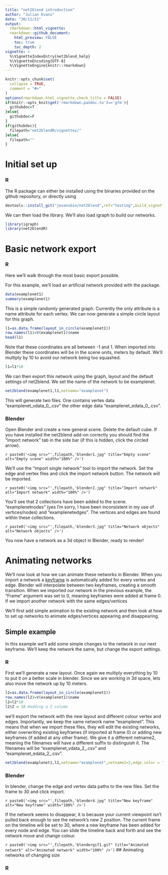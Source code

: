 ```yaml
---
title: "net2blend introduction"
author: "Julian Evans"
date: "30/11/21"
output: 
  rmarkdown::html_vignette:
  rmarkdown::github_document:
    html_preview: FALSE
    toc: true
    toc_depth: 2
vignette: >
  %\VignetteIndexEntry{net2blend_help}
  %\VignetteEncoding{UTF-8}
  %\VignetteEngine{knitr::rmarkdown}
---
```


```r
knitr::opts_chunk$set(
  collapse = TRUE,
  comment = "#>"
)
options(rmarkdown.html_vignette.check_title = FALSE)
if(knitr::opts_knit$get('rmarkdown.pandoc.to')=='gfm'){
  githubdoc=T  
}else{
  githubdoc=F
}
if(githubdoc){
  filepath="net2blendR/vignettes/"
}else{
  filepath=""
}
```

# Initial set up

### R

The R package can either be installed using the binaries provided on the github repository, or directly using

```r

devtools::install_git("jevansbio/net2blend",ref="testing",build_vignettes = T)

```

We can then load the library. We'll also load igraph to build our networks.

```r
library(igraph)
library(net2blendR)
```


# Basic network export

### R

Here we'll walk through the most basic export possible.

For this example, we'll load an artificial network provided with the package.

```r
data(examplenet1)
summary(examplenet1)

```
This is a simple randomly generated graph. Currently the only attribute is a name attribute for each vertex. We can now generate a simple circle layout for this graph.

```r

l1=as.data.frame(layout_in_circle(examplenet1))
row.names(l1)=V(examplenet1)$name
head(l1)

```

Note that these coordinates are all between -1 and 1. When imported into Blender these coordinates will be in the scene units, meters by default. We'll multiply by 10 to avoid our network being too squashed.

```r
l1=l1*10

```

We can then export this network using the graph, layout and the default settings of net2blend. We set the name of the network to be examplenet. 

```r

net2blend(examplenet1,l1,netname="examplenet")

```

This will generate two files. One contains vertex data "examplenet_vdata_0_.csv" the other edge data "examplenet_edata_0_.csv".

### Blender

Open Blender and create a new general scene. Delete the default cube. If you have installed the net2blend add-on correctly you should find the "Import network" tab in the side bar (if this is hidden, click the circled arrow). 

`r paste0('<img src="',filepath,'blender1.jpg" title="Empty scene" alt="Empty scene" width="100%" />')`



We'll use the "import single network" tool to import the network. Set the edge and vertex files and click the import network button. The network will be imported.


`r paste0('<img src="',filepath,'blender2.jpg" title="Import network" alt="Import network" width="100%" />')`

You'll see that 2 collections have been added to the scene. "examplenetnodes" (yes I'm sorry, I have been inconsistent in my use of vertices/nodes) and "examplenetedges". The vertices and edges are found within these collections. 

`r paste0('<img src="',filepath,'blender3.jpg" title="Network objects" alt="Network objects" />')`

You now have a network as a 3d object in Blender, ready to render!

# Animating networks

We'll now look at how we can animate these networks in Blender. When you import a network a [keyframe](https://en.wikipedia.org/wiki/Key_frame) is automatically added for every vertex and edge. Blender will interpolate between two keyframes, creating a smooth transition. When we imported our network in the previous example, the "Frame" argument was set to 0, meaning keyframes were added at frame 0. If we import another network with the same edges/vertices 

We'll first add simple animation to the existing network and then look at how to set up networks to animate edges/vertices appearing and disappearing.

## Simple example

In this example we'll add some simple changes to the network in our next keyframe. We'll keep the network the same, but change the export settings.

### R

First we'll generate a new layout. Once again we multiply everything by 10 to put it on a better scale in blender. Since we are working in 3d space, lets also move the network up by 10 meters. 

```r

l2=as.data.frame(layout_in_circle(examplenet1))
row.names(l2)=V(examplenet1)$name
l2=l2*10
l2$Z = 10 #adding a Z column
```

we'll export the network with the new layout and different colour vertex and edges. Importantly, we keep the same network name "examplenet". This means that when we import these files, they will edit the existing networks, either overwriting existing keyframes (if imported at frame 0) or adding new keyframes (if added at any other frame). We give it a different netname2, meaning the filenames will have a different suffix to distinguish it. The filenames will be "examplenet_vdata_2_.csv" and "examplenet_edata_2_.csv".

```r

net2blend(examplenet1,l2,netname="examplenet",netname2=2,edge.color = "red",vertex.color = "blue")

```

### Blender

In blender, change the edge and vertex data paths to the new files. Set the frame to 30 and click import.

`r paste0('<img src="',filepath,'blender4.jpg" title="New keyframe" alt="New keyframe" width="100%" />')`

If the network seems to disappear, it is because your current viewpoint isn't pulled back enough to see the network's new Z position. The current frame on the timeline will be set to 30, where a new keyframe has been added for every node and edge. You can slide the timeline back and forth and see the network move and change colour.

`r paste0('<img src="',filepath,'blendergif1.gif" title="Animated network" alt="Animated network" width="100%" />')`
## Animating networks of changing size

### R
